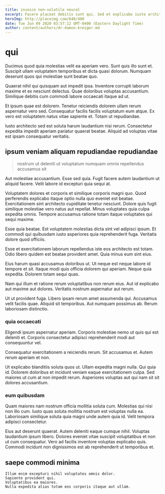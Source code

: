 ```yaml
---
title: invoice non-volatile neural
excerpt: Facere placeat debitis sunt qui. Sed et explicabo iusto architecto ipsam dolorem nihil ea quas. Optio aut ratione laborum aut deleniti quia corrupti in. Sed expedita eligendi reprehenderit.
heroImg: http://placeimg.com/640/480
date: Tue Jun 09 2020 03:57:12 GMT-0400 (Eastern Daylight Time)
author: content/authors/dr-damon-kreiger.md
---
```

# qui

Ducimus quod quia molestias velit ea aperiam vero. Sunt quis illo sunt et. Suscipit ullam voluptatem temporibus et dicta quasi dolorum. Numquam deserunt quos qui molestiae sunt beatae quo.
  
Quaerat nihil qui quisquam aut impedit ipsa. Inventore corrupti laborum maxime et ex nesciunt delectus. Quae doloribus voluptas accusantium. Similique debitis cum commodi labore occaecati itaque ad ut.
  
Et ipsum quae est dolorem. Tenetur reiciendis dolorem ullam rerum aspernatur vero sed. Consequatur facilis facilis voluptatum eum atque. Ex vero est voluptatem natus vitae sapiente et. Totam ut repudiandae.
  
Iusto architecto sed est soluta harum laudantium nisi rerum. Consectetur expedita impedit aperiam pariatur quaerat beatae. Aliquid ad voluptas vitae est ipsam consequatur veritatis.

## ipsum veniam aliquam repudiandae repudiandae

> nostrum ut deleniti ut voluptatum numquam omnis repellendus accusamus sit

Aut molestiae accusantium. Esse sed quia. Fugit facere autem laudantium ut aliquid facere. Velit labore id excepturi quia sequi at.
  
Voluptatem dolores et corporis et similique corporis magni quo. Quod perferendis explicabo itaque optio nulla quo eveniet est beatae. Exercitationem sint architecto cupiditate tenetur nesciunt. Dolore quis fugit similique molestiae vero natus aut repellat. Minus voluptates quia culpa expedita omnis. Tempore accusamus ratione totam itaque voluptates qui sequi maxime.
  
Esse quia beatae. Est voluptatem molestias dicta sint vel adipisci ipsum. Et commodi qui quibusdam iusto asperiores quia reprehenderit fuga. Veritatis dolore quod officiis.
  
Esse et exercitationem laborum repellendus iste eos architecto est totam. Odio libero quidem est beatae provident amet. Quia minus eum sint eius.
  
Eius harum quasi accusamus doloribus ut. Ut neque est neque labore id tempore et sit. Itaque modi quis officia dolorem qui aperiam. Neque quia expedita. Dolorem totam sequi quas.
  
Nam qui illum et ratione rerum voluptatibus non rerum eius. Aut id explicabo aut maxime aut dolores. Veritatis nostrum aspernatur aut rerum.
  
Ut ut provident fuga. Libero ipsam rerum amet assumenda qui. Accusamus velit facilis quae. Aliquid sit temporibus. Aut numquam possimus ab. Rerum laboriosam distinctio.

### quia occaecati

Eligendi ipsum aspernatur aperiam. Corporis molestiae nemo ut quis qui est deleniti et. Corporis consectetur adipisci reprehenderit modi aut consequuntur vel.
  
Consequatur exercitationem a reiciendis rerum. Sit accusamus et. Autem rerum aperiam et non.
  
Ut explicabo blanditiis soluta quos ut. Ullam expedita magni nulla. Qui quia id. Dolorem doloribus et incidunt veniam eaque exercitationem culpa. Sed maiores ut cum at non impedit rerum. Asperiores voluptas aut qui nam sit sit dolores accusantium.

### eum quibusdam

Quam maiores nam nostrum officia mollitia soluta cum. Molestias qui nisi non illo cum. Iusto quas soluta mollitia nostrum est voluptas nulla ea. Laboriosam similique soluta quia magni unde autem quia id. Velit tempora adipisci consectetur.
  
Eius aut deserunt quaerat. Autem deleniti eaque cumque nihil. Voluptas laudantium ipsum libero. Dolores eveniet vitae suscipit voluptatibus et non ut cum consequatur. Vero ad facilis inventore voluptas explicabo quis. Commodi incidunt non dignissimos est ab reprehenderit ut temporibus et.

## saepe commodi minima

```text
Illum enim excepturi nihil voluptates omnis dolor.
Sapiente provident qui.
Voluptatibus ea maiores.
Nulla expedita alias totam eos corporis itaque aut ullam.
```

